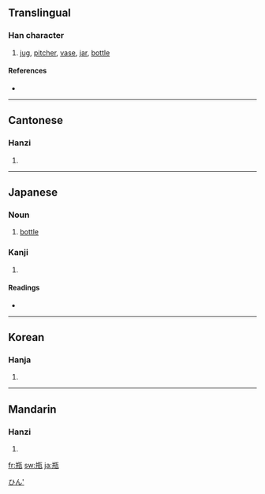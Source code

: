 {{see|缾}}
==Translingual==

===Han character===
{{Han char|rn=98|rad=瓦|as=06|sn=11|four=8141<sub>7</sub>|canj=廿廿一女弓 (TTMVN)}}

# [[jug]], [[pitcher]], [[vase]], [[jar]], [[bottle]]

====References====
* {{Han ref|kx=0749.020|dkj=21486|dj=1157.260|hdz=21425.020|uh=74F6|ud=29942|bh=B27E|bd=45694}}

----

==Cantonese==

===Hanzi===
{{yue-hanzi|jyut=|y=ping4}}

# {{defn|Cantonese}}

----

==Japanese==

===Noun===
{{ja-noun|k|hira=びん|rom=bin|hidx=ひん'}}

# [[bottle]]

===Kanji===
{{ja-kanji|grade=c|rs=瓦06}}

# {{defn|Japanese}}

====Readings====
* {{ja-readings|on=[[へい]] (hei), [[びん]] (bin)|kun=[[かめ]] (kame)}}

[[Category:ja:Containers|ひん']]

----

==Korean==

===Hanja===
{{ko-hanja|hangeul=[[병]]|eumhun=|rv=byeong|mr=pyŏng|y=pyeng}}

# {{defn|Korean}}

----

==Mandarin==

===Hanzi===
{{cmn-hanzi|pin=[[píng]] ([[ping2]])|wg=p'ing<sup>2</sup>}}

# {{defn|Mandarin}}

[[fr:瓶]]
[[sw:瓶]]
[[ja:瓶]]